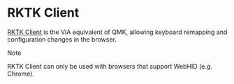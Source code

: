 # RKTK Client

[RKTK Client](https://rktk-client.nazo6.dev/) is the VIA equivalent of QMK, allowing keyboard remapping and configuration changes in the browser.

> [!NOTE]
>
> RKTK Client can only be used with browsers that support WebHID (e.g. Chrome).
